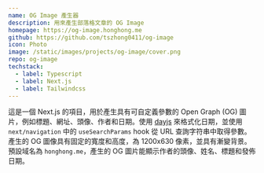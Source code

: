 ```yaml
---
name: OG Image 產生器
description: 用來產生部落格文章的 OG Image
homepage: https://og-image.honghong.me
github: https://github.com/tszhong0411/og-image
icon: Photo
image: /static/images/projects/og-image/cover.png
repo: og-image
techstack:
  - label: Typescript
  - label: Next.js
  - label: Tailwindcss
---
```


這是一個 Next.js 的項目，用於產生具有可自定義參數的 Open Graph (OG) 圖片，例如標題、網址、頭像、作者和日期。使用 [dayjs](https://day.js.org/) 來格式化日期，並使用 `next/navigation` 中的 `useSearchParams` hook 從 URL 查詢字符串中取得參數。產生的 OG 圖像具有固定的寬度和高度，為 1200x630 像素，並具有漸變背景。預設域名為 `honghong.me`，產生的 OG 圖片能顯示作者的頭像、姓名、標題和發佈日期。

